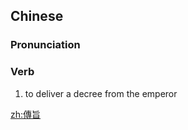 {{also|传旨}}
==Chinese==
{{zh-forms|s=传旨}}

===Pronunciation===
{{zh-pron
|m=chuánzhǐ
|cat=v
}}

===Verb===
{{zh-verb}}

# {{lb|zh|archaic}} to deliver a decree from the emperor

[[zh:傳旨]]